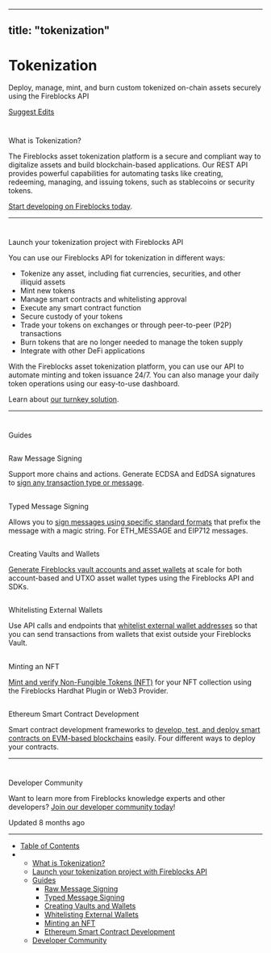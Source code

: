 ---
  title: "tokenization"
  ---
  
  # Tokenization

Deploy, manage, mint, and burn custom tokenized on-chain assets securely using the Fireblocks API

[Suggest Edits](/edit/tokenization)

# 

What is Tokenization?

[](#what-is-tokenization)

The Fireblocks asset tokenization platform is a secure and compliant way to digitalize assets and build blockchain-based applications. Our REST API provides powerful capabilities for automating tasks like creating, redeeming, managing, and issuing tokens, such as stablecoins or security tokens.

[Start developing on Fireblocks today](https://www.fireblocks.com/developer-sandbox-sign-up/?gl=1*19mlzew*_ga*MTY4ODc5Mjc3Ni%5B%E2%80%A6%5D_ga_D39L1D2ZX2*MTY4Nzg2MTQwOS4xNi4xLjE2ODc4Njc3OTMuMjcuMC4w).

* * *

# 

Launch your tokenization project with Fireblocks API

[](#launch-your-tokenization-project-with-fireblocks-api)

You can use our Fireblocks API for tokenization in different ways:

*   Tokenize any asset, including fiat currencies, securities, and other illiquid assets
*   Mint new tokens
*   Manage smart contracts and whitelisting approval
*   Execute any smart contract function
*   Secure custody of your tokens
*   Trade your tokens on exchanges or through peer-to-peer (P2P) transactions
*   Burn tokens that are no longer needed to manage the token supply
*   Integrate with other DeFi applications

With the Fireblocks asset tokenization platform, you can use our API to automate minting and token issuance 24/7. You can also manage your daily token operations using our easy-to-use dashboard.

Learn about [our turnkey solution](https://www.fireblocks.com/platforms/tokenization/).

* * *

# 

Guides

[](#guides)

## 

Raw Message Signing

[](#raw-message-signing)

Support more chains and actions. Generate ECDSA and EdDSA signatures to [sign any transaction type or message](/docs/raw-message-signing).

## 

Typed Message Signing

[](#typed-message-signing)

Allows you to [sign messages using specific standard formats](/docs/typed-message-signing) that prefix the message with a magic string. For ETH\_MESSAGE and EIP712 messages.

## 

Creating Vaults and Wallets

[](#creating-vaults-and-wallets)

[Generate Fireblocks vault accounts and asset wallets](/docs/creating-vaults-and-wallets) at scale for both account-based and UTXO asset wallet types using the Fireblocks API and SDKs.

## 

Whitelisting External Wallets

[](#whitelisting-external-wallets)

Use API calls and endpoints that [whitelist external wallet addresses](/docs/whitelisting-external-wallets) so that you can send transactions from wallets that exist outside your Fireblocks Vault.

## 

Minting an NFT

[](#minting-an-nft)

[Mint and verify Non-Fungible Tokens (NFT)](/docs/minting-an-nft) for your NFT collection using the Fireblocks Hardhat Plugin or Web3 Provider.

## 

Ethereum Smart Contract Development

[](#ethereum-smart-contract-development)

Smart contract development frameworks to [develop, test, and deploy smart contracts on EVM-based blockchains](/docs/ethereum-smart-contract-development) easily. Four different ways to deploy your contracts.

* * *

# 

Developer Community

[](#developer-community)

Want to learn more from Fireblocks knowledge experts and other developers? [Join our developer community today](https://community.fireblocks.com/)!

Updated 8 months ago

* * *

*   [Table of Contents](#)
*   *   [What is Tokenization?](#what-is-tokenization)
    *   [Launch your tokenization project with Fireblocks API](#launch-your-tokenization-project-with-fireblocks-api)
    *   [Guides](#guides)
        *   [Raw Message Signing](#raw-message-signing)
        *   [Typed Message Signing](#typed-message-signing)
        *   [Creating Vaults and Wallets](#creating-vaults-and-wallets)
        *   [Whitelisting External Wallets](#whitelisting-external-wallets)
        *   [Minting an NFT](#minting-an-nft)
        *   [Ethereum Smart Contract Development](#ethereum-smart-contract-development)
    *   [Developer Community](#developer-community)